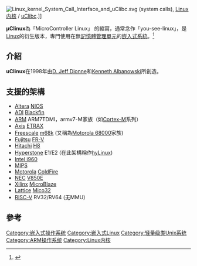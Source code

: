 {{noteTA
|G1=IT
}}
{{lowercase}}
{{expand|time=2012-11-27}}
{{Infobox OS
| name = μClinux
| logo =
| screenshot = [[Image:Ipod_linux_booting_kernel.jpg|180px]]
| caption = An [[iPod|iPod]] booting [[iPodLinux|iPodLinux]], based on μClinux
| website = [https://web.archive.org/web/20061004015712/http://uclinux.org/ www.uClinux.org]
| family = [[嵌入式Linux|嵌入式Linux]]
| source_model = [[Open_source|Open source]]
| latest_release_version = uClinux 3.4.0-uc0
| latest_release_date = {{Start date and age|2012|06|20}}
| kernel_type = [[Linux_kernel|Linux]]
| license =
| working_state = 現存
| supported_platforms = See [[μClinux#Supported_architectures|below]]
}}
[[File:Linux_kernel_System_Call_Interface_and_uClibc.svg|thumb]] (system calls), [[Linux内核|Linux内核]] / [[uClibc|uClibc]].]]

'''μClinux'''為「MicroController Linux」 的縮寫，通常念作「you-see-linux」，是[[Linux|Linux]]的衍生版本，專門使用在無[[記憶體管理單元|記憶體管理單元]]的[[嵌入式系統|嵌入式系統]]。<ref>{{cite web|url=http://www.uclinux.org/description/|title=uClinux Description|accessdate=2007-12-31|author=D. Jeff Dionne|coauthors=Michael Durrant|deadurl=yes|archiveurl=https://web.archive.org/web/20071225125038/http://www.uclinux.org/description/|archivedate=2007-12-25}}</ref>

== 介紹 ==
'''uClinux'''在1998年由[[D._Jeff_Dionne|D. Jeff Dionne]]和[[Kenneth_Albanowski|Kenneth Albanowski]]所創造。

== 支援的架構 ==
* [[Altera|Altera]] [[Nios_embedded_processor|NIOS]]
* [[Analog_Devices|ADI]] [[Blackfin|Blackfin]]
* [[ARM_architecture|ARM]] ARM7TDMI，armv7-M家族（如[[Cortex-M|Cortex-M]]系列）
* [[Axis_Communications|Axis]] [[ETRAX_CRIS|ETRAX]]
* [[Freescale|Freescale]] [[m68k|m68k]] (又稱為[[Motorola_68000|Motorola 68000]]家族)
* [[Fujitsu|Fujitsu]] [[FR-V|FR-V]]
* [[Hitachi,_Ltd.|Hitachi]] [[H8_Family|H8]]
* [[Hyperstone|Hyperstone]] E1/E2 (在此架構稱作[[hyLinux|hyLinux]])
* [[Intel_i960|Intel i960]]
* [[MIPS_Technologies|MIPS]]  
* [[Motorola|Motorola]] [[ColdFire|ColdFire]]
* [[NEC|NEC]] [[V850|V850]]E
* [[Xilinx|Xilinx]] [[MicroBlaze|MicroBlaze]]
* [[Lattice_Semiconductor|Lattice]] [[Mico32|Mico32]]
* [[RISC-V|RISC-V]] RV32/RV64 (无MMU）

== 參考 ==
{{Reflist}}

{{Linux}}

[[Category:嵌入式操作系统|Category:嵌入式操作系统]]
[[Category:嵌入式Linux|Category:嵌入式Linux]]
[[Category:轻量级类Unix系统|Category:轻量级类Unix系统]]
[[Category:ARM操作系统|Category:ARM操作系统]]
[[Category:Linux内核|Category:Linux内核]]